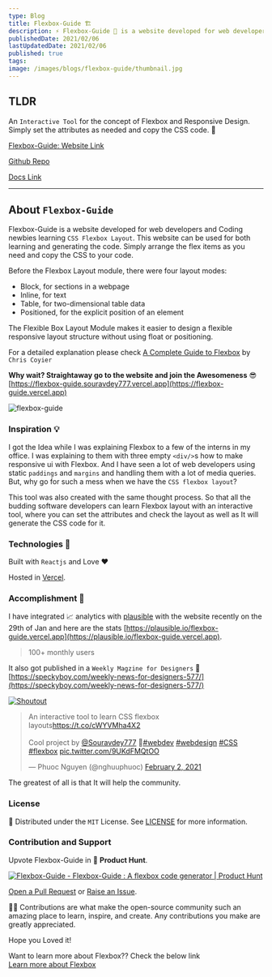 ```yaml
---
type: Blog
title: Flexbox-Guide 🏗️
description: ⚡ Flexbox-Guide 🚀 is a website developed for web developers and Coding newbies learning `CSS Flexbox Layout`. This website can be used for both learning and generating the code. Simply arrange the flex items as you need and copy the CSS to your code.
publishedDate: 2021/02/06
lastUpdatedDate: 2021/02/06
published: true
tags:
image: /images/blogs/flexbox-guide/thumbnail.jpg
---
```


## TLDR

An `Interactive Tool` for the concept of Flexbox and Responsive Design. Simply set the attributes as needed and copy the CSS code. 🎉

[Flexbox-Guide: Website Link](http://flexbox-guide.vercel.app/)

[Github Repo](https://github.com/Souravdey777/flexbox-guide)

[Docs Link](https://souravdey777.github.io/flexbox-guide/)

---

## About `Flexbox-Guide`

Flexbox-Guide is a website developed for web developers and Coding newbies learning `CSS Flexbox Layout`. This website can be used for both learning and generating the code. Simply arrange the flex items as you need and copy the CSS to your code.

Before the Flexbox Layout module, there were four layout modes:

- Block, for sections in a webpage
- Inline, for text
- Table, for two-dimensional table data
- Positioned, for the explicit position of an element

The Flexible Box Layout Module makes it easier to design a flexible responsive layout structure without using float or positioning.

For a detailed explanation please check [A Complete Guide to Flexbox](https://css-tricks.com/snippets/css/a-guide-to-flexbox/) by `Chris Coyier`

**Why wait? Straightaway go to the website and join the Awesomeness** 😎
[https://flexbox-guide.souravdey777.vercel.app](https://flexbox-guide.vercel.app)

![flexbox-guide](https://cdn.hashnode.com/res/hashnode/image/upload/v1612468370123/1131rKfWL.gif)

### Inspiration 💡

I got the Idea while I was explaining Flexbox to a few of the interns in my office. I was explaining to them with three empty `<div/>`s how to make responsive ui with Flexbox. And I have seen a lot of web developers using static `paddings` and `margins` and handling them with a lot of media queries. But, why go for such a mess when we have the `CSS flexbox layout`?

This tool was also created with the same thought process. So that all the budding software developers can learn Flexbox layout with an interactive tool, where you can set the attributes and check the layout as well as It will generate the CSS code for it.

### Technologies 🔨

Built with `Reactjs` and Love ❤️

Hosted in [Vercel](https://vercel.com/).

### Accomplishment 🚀

I have integrated 📈 analytics with [plausible](https://plausible.io/) with the website recently on the 29th of Jan and here are the stats [https://plausible.io/flexbox-guide.vercel.app](https://plausible.io/flexbox-guide.vercel.app).

> 100+ monthly users

It also got published in a `Weekly Magzine for Designers` 🎉
[https://speckyboy.com/weekly-news-for-designers-577/](https://speckyboy.com/weekly-news-for-designers-577/)

[![Shoutout](/images/blogs/flexbox-guide/01.png)](https://speckyboy.com/weekly-news-for-designers-577/)

<blockquote class="twitter-tweet"><p lang="en" dir="ltr">An interactive tool to learn CSS flexbox layouts<a href="https://t.co/cWYVMha4X2">https://t.co/cWYVMha4X2</a><br><br>Cool project by <a href="https://twitter.com/Souravdey777?ref_src=twsrc%5Etfw">@Souravdey777</a> 💯<a href="https://twitter.com/hashtag/webdev?src=hash&amp;ref_src=twsrc%5Etfw">#webdev</a> <a href="https://twitter.com/hashtag/webdesign?src=hash&amp;ref_src=twsrc%5Etfw">#webdesign</a> <a href="https://twitter.com/hashtag/CSS?src=hash&amp;ref_src=twsrc%5Etfw">#CSS</a> <a href="https://twitter.com/hashtag/flexbox?src=hash&amp;ref_src=twsrc%5Etfw">#flexbox</a> <a href="https://t.co/9UKdFMQtOO">pic.twitter.com/9UKdFMQtOO</a></p>&mdash; Phuoc Nguyen (@nghuuphuoc) <a href="https://twitter.com/nghuuphuoc/status/1356407079762853888?ref_src=twsrc%5Etfw">February 2, 2021</a></blockquote> <script async src="https://platform.twitter.com/widgets.js" charset="utf-8"></script>

The greatest of all is that It will help the community.

### License

📝 Distributed under the `MIT` License. See [LICENSE](https://github.com/Souravdey777/flexbox-guide/blob/main/LICENSE) for more information.

### Contribution and Support

Upvote Flexbox-Guide in 🚀 **Product Hunt**.

[![Flexbox-Guide - Flexbox-Guide : A flexbox code generator | Product Hunt](https://api.producthunt.com/widgets/embed-image/v1/featured.svg?post_id=281660&theme=light)](https://www.producthunt.com/posts/flexbox-guide?utm_source=badge-featured&utm_medium=badge&utm_souce=badge-flexbox-guide)

[Open a Pull Request](https://github.com/Souravdey777/flexbox-guide/pulls) or [Raise an Issue](https://github.com/Souravdey777/flexbox-guide/issues).

👨‍🚀 Contributions are what make the open-source community such an amazing place to learn, inspire, and create. Any contributions you make are greatly appreciated.

Hope you Loved it!

Want to learn more about Flexbox?? Check the below link\
[Learn more about Flexbox](https://souravdey777.github.io/flexbox-guide/#learn-more-about-flexbox)
